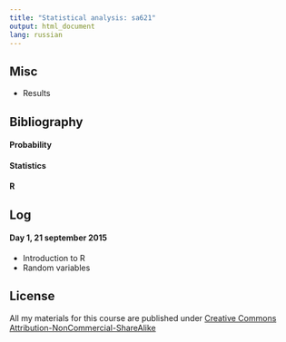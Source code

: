 ```yaml
---
title: "Statistical analysis: sa621"
output: html_document
lang: russian
---
```



## Misc
* Results

## Bibliography
#### Probability

#### Statistics

#### R



## Log 

#### Day 1, 21 september 2015
* Introduction to R
* Random variables


## License
All my materials for this course are published under [Creative Commons Attribution-NonCommercial-ShareAlike](http://creativecommons.org/licenses/by-nc-sa/3.0/deed.en)